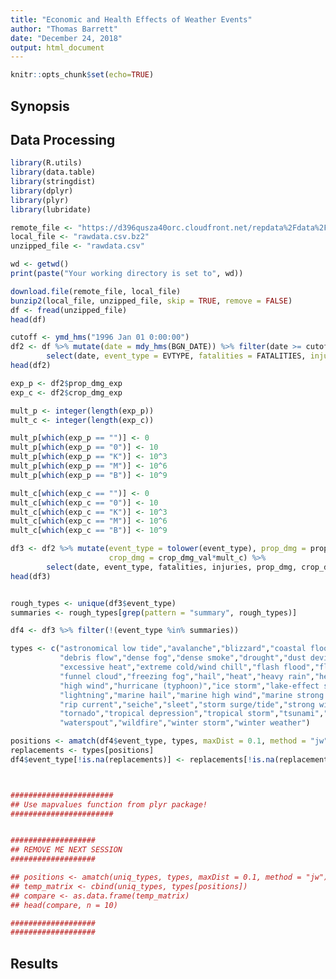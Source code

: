 ```yaml
---
title: "Economic and Health Effects of Weather Events"
author: "Thomas Barrett"
date: "December 24, 2018"
output: html_document
---
```


```r
knitr::opts_chunk$set(echo=TRUE)
```

## Synopsis

## Data Processing
```r
library(R.utils)
library(data.table)
library(stringdist)
library(dplyr)
library(plyr)
library(lubridate)

```

```r
remote_file <- "https://d396qusza40orc.cloudfront.net/repdata%2Fdata%2FStormData.csv.bz2"
local_file <- "rawdata.csv.bz2"
unzipped_file <- "rawdata.csv"

wd <- getwd()
print(paste("Your working directory is set to", wd))

download.file(remote_file, local_file)
bunzip2(local_file, unzipped_file, skip = TRUE, remove = FALSE)
df <- fread(unzipped_file)
head(df)
```

```r

cutoff <- ymd_hms("1996 Jan 01 0:00:00")
df2 <- df %>% mutate(date = mdy_hms(BGN_DATE)) %>% filter(date >= cutoff) %>% 
        select(date, event_type = EVTYPE, fatalities = FATALITIES, injuries = INJURIES, prop_dmg_val = PROPDMG, prop_dmg_exp = PROPDMGEXP, crop_dmg_val = CROPDMG, crop_dmg_exp = CROPDMGEXP)
head(df2)

exp_p <- df2$prop_dmg_exp
exp_c <- df2$crop_dmg_exp

mult_p <- integer(length(exp_p))
mult_c <- integer(length(exp_c))

mult_p[which(exp_p == "")] <- 0
mult_p[which(exp_p == "0")] <- 10
mult_p[which(exp_p == "K")] <- 10^3
mult_p[which(exp_p == "M")] <- 10^6
mult_p[which(exp_p == "B")] <- 10^9

mult_c[which(exp_c == "")] <- 0
mult_c[which(exp_c == "0")] <- 10
mult_c[which(exp_c == "K")] <- 10^3
mult_c[which(exp_c == "M")] <- 10^6
mult_c[which(exp_c == "B")] <- 10^9

df3 <- df2 %>% mutate(event_type = tolower(event_type), prop_dmg = prop_dmg_val*mult_p,
                      crop_dmg = crop_dmg_val*mult_c) %>%
        select(date, event_type, fatalities, injuries, prop_dmg, crop_dmg)
head(df3)


rough_types <- unique(df3$event_type)
summaries <- rough_types[grep(pattern = "summary", rough_types)]

df4 <- df3 %>% filter(!(event_type %in% summaries))

types <- c("astronomical low tide","avalanche","blizzard","coastal flood","cold/wind chill",
           "debris flow","dense fog","dense smoke","drought","dust devil","dust storm",
           "excessive heat","extreme cold/wind chill","flash flood","flood","frost/freeze",
           "funnel cloud","freezing fog","hail","heat","heavy rain","heavy snow","high surf",
           "high wind","hurricane (typhoon)","ice storm","lake-effect snow","lakeshore flood",
           "lightning","marine hail","marine high wind","marine strong wind","marine thunderstorm wind",
           "rip current","seiche","sleet","storm surge/tide","strong wind","thunderstorm wind",
           "tornado","tropical depression","tropical storm","tsunami","volcanic ash",
           "waterspout","wildfire","winter storm","winter weather")

positions <- amatch(df4$event_type, types, maxDist = 0.1, method = "jw")
replacements <- types[positions]
df4$event_type[!is.na(replacements)] <- replacements[!is.na(replacements)]



#######################
## Use mapvalues function from plyr package!
#######################


###################
## REMOVE ME NEXT SESSION
###################

## positions <- amatch(uniq_types, types, maxDist = 0.1, method = "jw")
## temp_matrix <- cbind(uniq_types, types[positions])
## compare <- as.data.frame(temp_matrix)
## head(compare, n = 10)

###################
###################

```

## Results

```r

```
